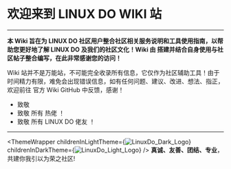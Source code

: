 <br></br>


# 欢迎来到 LINUX DO WIKI 站

---

**本 Wiki 旨在为 LINUX DO 社区用户整合社区相关服务说明和工具使用指南，以帮助您更好地了解 LINUX DO 及我们的社区文化！Wiki 由 <UserHoverCard username="Chenyme" /> 搭建并结合自身使用与社区帖子整合编写，在此非常感谢您的访问！**

Wiki 站并不是万能站，不可能完全收录所有信息，它仅作为社区辅助工具！由于时间精力有限，难免会出现错误信息，如有任何问题、建议、改进、想法、指正，欢迎前往 <Link href="https://github.com/Chenyme/Linux-Do-Wiki" target="_blank" className="text-blue-500" >官方 Wiki GitHub</Link> 中反馈，感谢！

- 致敬 <UserHoverCard username="neo" />
- 致敬 所有 热佬 ！
- 致敬 所有 LINUX DO 佬友 ！

---

<ThemeWrapper
    childrenInLightTheme={<Image src='/linuxdo_dark.png' width={200} height={100} alt="LinuxDo_Dark_Logo"/>}
    childrenInDarkTheme={<Image src='/linuxdo_light.png' width={200} height={100} alt="LinuxDo_Light_Logo"/>}
/>
**真诚、友善、团结、专业**，共建你我引以为荣之社区!
